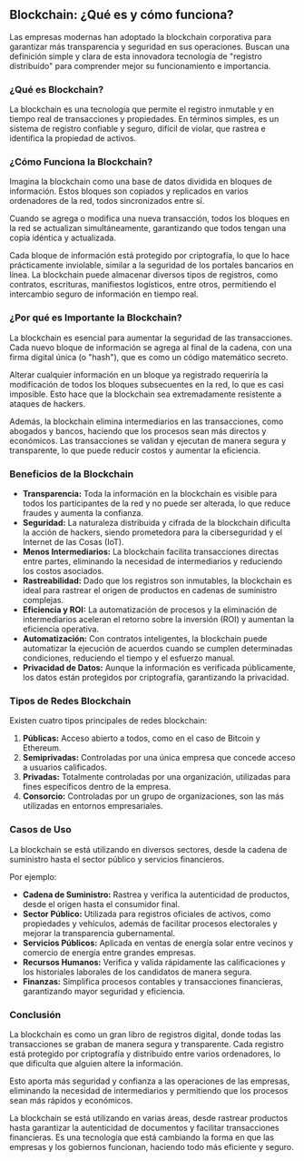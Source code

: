 ## Blockchain: ¿Qué es y cómo funciona?

Las empresas modernas han adoptado la blockchain corporativa para garantizar más transparencia y seguridad en sus operaciones. Buscan una definición simple y clara de esta innovadora tecnología de "registro distribuido" para comprender mejor su funcionamiento e importancia.

### ¿Qué es Blockchain?

La blockchain es una tecnología que permite el registro inmutable y en tiempo real de transacciones y propiedades. En términos simples, es un sistema de registro confiable y seguro, difícil de violar, que rastrea e identifica la propiedad de activos.

### ¿Cómo Funciona la Blockchain?

Imagina la blockchain como una base de datos dividida en bloques de información. Estos bloques son copiados y replicados en varios ordenadores de la red, todos sincronizados entre sí.

Cuando se agrega o modifica una nueva transacción, todos los bloques en la red se actualizan simultáneamente, garantizando que todos tengan una copia idéntica y actualizada.

Cada bloque de información está protegido por criptografía, lo que lo hace prácticamente inviolable, similar a la seguridad de los portales bancarios en línea. La blockchain puede almacenar diversos tipos de registros, como contratos, escrituras, manifiestos logísticos, entre otros, permitiendo el intercambio seguro de información en tiempo real.

### ¿Por qué es Importante la Blockchain?

La blockchain es esencial para aumentar la seguridad de las transacciones. Cada nuevo bloque de información se agrega al final de la cadena, con una firma digital única (o "hash"), que es como un código matemático secreto.

Alterar cualquier información en un bloque ya registrado requeriría la modificación de todos los bloques subsecuentes en la red, lo que es casi imposible. Esto hace que la blockchain sea extremadamente resistente a ataques de hackers.

Además, la blockchain elimina intermediarios en las transacciones, como abogados y bancos, haciendo que los procesos sean más directos y económicos. Las transacciones se validan y ejecutan de manera segura y transparente, lo que puede reducir costos y aumentar la eficiencia.

### Beneficios de la Blockchain

- **Transparencia:** Toda la información en la blockchain es visible para todos los participantes de la red y no puede ser alterada, lo que reduce fraudes y aumenta la confianza.
- **Seguridad:** La naturaleza distribuida y cifrada de la blockchain dificulta la acción de hackers, siendo prometedora para la ciberseguridad y el Internet de las Cosas (IoT).
- **Menos Intermediarios:** La blockchain facilita transacciones directas entre partes, eliminando la necesidad de intermediarios y reduciendo los costos asociados.
- **Rastreabilidad:** Dado que los registros son inmutables, la blockchain es ideal para rastrear el origen de productos en cadenas de suministro complejas.
- **Eficiencia y ROI:** La automatización de procesos y la eliminación de intermediarios aceleran el retorno sobre la inversión (ROI) y aumentan la eficiencia operativa.
- **Automatización:** Con contratos inteligentes, la blockchain puede automatizar la ejecución de acuerdos cuando se cumplen determinadas condiciones, reduciendo el tiempo y el esfuerzo manual.
- **Privacidad de Datos:** Aunque la información es verificada públicamente, los datos están protegidos por criptografía, garantizando la privacidad.

### Tipos de Redes Blockchain

Existen cuatro tipos principales de redes blockchain:

1. **Públicas:** Acceso abierto a todos, como en el caso de Bitcoin y Ethereum.
2. **Semiprivadas:** Controladas por una única empresa que concede acceso a usuarios calificados.
3. **Privadas:** Totalmente controladas por una organización, utilizadas para fines específicos dentro de la empresa.
4. **Consorcio:** Controladas por un grupo de organizaciones, son las más utilizadas en entornos empresariales.

### Casos de Uso

La blockchain se está utilizando en diversos sectores, desde la cadena de suministro hasta el sector público y servicios financieros.

Por ejemplo:

- **Cadena de Suministro:** Rastrea y verifica la autenticidad de productos, desde el origen hasta el consumidor final.
- **Sector Público:** Utilizada para registros oficiales de activos, como propiedades y vehículos, además de facilitar procesos electorales y mejorar la transparencia gubernamental.
- **Servicios Públicos:** Aplicada en ventas de energía solar entre vecinos y comercio de energía entre grandes empresas.
- **Recursos Humanos:** Verifica y valida rápidamente las calificaciones y los historiales laborales de los candidatos de manera segura.
- **Finanzas:** Simplifica procesos contables y transacciones financieras, garantizando mayor seguridad y eficiencia.

### Conclusión

La blockchain es como un gran libro de registros digital, donde todas las transacciones se graban de manera segura y transparente. Cada registro está protegido por criptografía y distribuido entre varios ordenadores, lo que dificulta que alguien altere la información.

Esto aporta más seguridad y confianza a las operaciones de las empresas, eliminando la necesidad de intermediarios y permitiendo que los procesos sean más rápidos y económicos.

La blockchain se está utilizando en varias áreas, desde rastrear productos hasta garantizar la autenticidad de documentos y facilitar transacciones financieras. Es una tecnología que está cambiando la forma en que las empresas y los gobiernos funcionan, haciendo todo más eficiente y seguro.
